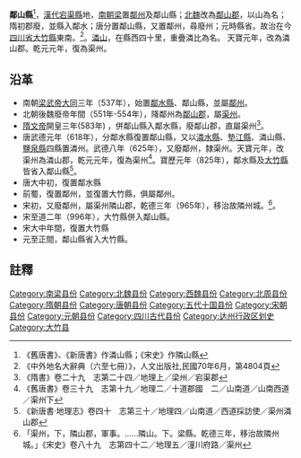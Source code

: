'''鄰山縣'''<ref>《舊唐書》、《新唐書》作潾山縣；《宋史》作隣山縣</ref>，[[漢代|漢代]][[宕渠縣|宕渠縣]]地，[[南朝梁|南朝梁]]置[[鄰州|鄰州]]及鄰山縣；[[北魏|北魏]]改為[[鄰山郡|鄰山郡]]，以山為名；隋初郡廢，並縣入鄰水；唐分置鄰山縣，又置鄰州，尋廢州；元時縣省。故治在今[[四川省|四川省]][[大竹縣|大竹縣]]東南。<ref>《中外地名大辭典（六至七冊）》，人文出版社,民國70年6月，第4804頁</ref>。[[潾山|潾山]]，在縣西四十里，重疊潾比為名。
天寶元年，改為潾山郡。乾元元年，復為渠州。
== 沿革 ==
* 南朝[[梁武帝|梁武帝]][[大同_(南梁)|大同]]三年（537年），始置[[鄰水縣|鄰水縣]]、鄰山縣，並屬[[鄰州|鄰州]]。
* 北朝後魏廢帝年間（551年-554年），降鄰州為[[鄰山郡|鄰山郡]]，屬[[渠州|渠州]]。
* [[隋文帝|隋文帝]]開皇三年(583年) ，併鄰山縣入鄰水縣，廢鄰山郡，直屬渠州<ref>《隋書》卷二十九　志第二十四／地理上／梁州／宕渠郡</ref>。
* 唐武德元年（618年），分鄰水縣復置鄰山縣，又以[[潾水縣|潾水縣]]、[[墊江縣|墊江縣]]、潾山縣、[[鹽泉縣_(潾州)|鹽泉縣]]四縣置潾州。武德八年（625年），又廢鄰州，隸渠州。天寶元年，改渠州為潾山郡，乾元元年，復為渠州<ref>《舊唐書》卷三十九　志第十九／地理二／十道郡國　二／山南道／山南西道／渠州下</ref>。寶歷元年（825年），鄰水縣及[[大竹縣|大竹縣]]皆省入鄰山縣<ref>《新唐書·地理志》卷四十　志第三十／地理四／山南道／西道採訪使／渠州潾山郡</ref>。
* 唐大中初，復置鄰水縣
* 前蜀，復置鄰州，並復置大竹縣，俱屬鄰州。
* 宋初，又廢鄰州，屬渠州隣山郡，乾德三年（965年），移治故隣州城。<ref>「渠州，下，隣山郡，軍事。……隣山。下。梁縣。乾德三年，移治故隣州城。」《宋史》卷八十九　志第四十二／地理五／潼川府路／渠州</ref>。
* 宋至道二年（996年），大竹縣併入鄰山縣。
* 宋大中年間，復置大竹縣
* 元至正間，鄰山縣省入大竹縣。
 
==註釋==
{{reflist}}

{{四川行政区划小作品}}
{{DEFAULTSORT:L}}
[[Category:南梁县份|Category:南梁县份]]
[[Category:北魏县份|Category:北魏县份]]
[[Category:西魏县份|Category:西魏县份]]
[[Category:北周县份|Category:北周县份]]
[[Category:隋朝县份|Category:隋朝县份]]
[[Category:唐朝县份|Category:唐朝县份]]
[[Category:五代十国县份|Category:五代十国县份]]
[[Category:宋朝县份|Category:宋朝县份]]
[[Category:元朝县份|Category:元朝县份]]
[[Category:四川古代县份|Category:四川古代县份]]
[[Category:达州行政区划史|Category:达州行政区划史]]
[[Category:大竹县|Category:大竹县]]